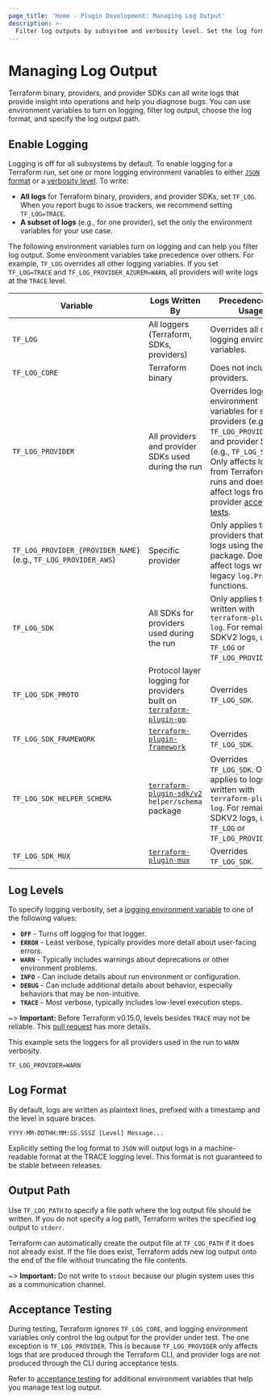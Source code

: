 ```yaml
---
page_title: 'Home - Plugin Development: Managing Log Output'
description: >-
  Filter log outputs by subsystem and verbosity level. Set the log format and output path.
---
```


# Managing Log Output

Terraform binary, providers, and provider SDKs can all write logs that provide insight into operations and help you diagnose bugs. You can use environment variables to turn on logging, filter log output, choose the log format, and specify the log output path.

## Enable Logging

Logging is off for all subsystems by default. To enable logging for a Terraform run, set one or more logging environment variables to either [`JSON` format](#log-format) or a [verbosity level](#log-levels). To write:

- **All logs** for Terraform binary, providers, and provider SDKs, set `TF_LOG`. When you report bugs to issue trackers, we recommend setting `TF_LOG=TRACE`.
- **A subset of logs** (e.g., for one provider), set the only the environment variables for your use case.

The following environment variables turn on logging and can help you filter log output. Some environment variables take precedence over others. For example, `TF_LOG` overrides all other logging variables. If you set `TF_LOG=TRACE` and `TF_LOG_PROVIDER_AZUREM=WARN`, all providers will write logs at the `TRACE` level.

| Variable | Logs Written By | Precedence and Usage |
| --------------|-------------|-------------|
| `TF_LOG` | All loggers (Terraform, SDKs, providers) | Overrides all other logging environment variables. |
| `TF_LOG_CORE` | Terraform binary | Does not include providers. |
| `TF_LOG_PROVIDER` | All providers and provider SDKs used during the run | Overrides logging environment variables for specific providers (e.g., `TF_LOG_PROVIDER_AWS`) and provider SDKs (e.g., `TF_LOG_SDK`). Only affects logs from Terraform CLI runs and does not affect logs from provider [acceptance tests](#testing). |
| `TF_LOG_PROVIDER_{PROVIDER_NAME}` (e.g., `TF_LOG_PROVIDER_AWS`)| Specific provider  | Only applies to providers that write logs using the `tflog` package. Does not affect logs written by legacy `log.Print*` functions. |
|`TF_LOG_SDK` | All SDKs for providers used during the run | Only applies to logs written with `terraform-plugin-log`. For remaining SDKV2 logs, use `TF_LOG` or `TF_LOG_PROVIDER`. |
| `TF_LOG_SDK_PROTO` | Protocol layer logging for providers built on [`terraform-plugin-go`](https://pkg.go.dev/github.com/hashicorp/terraform-plugin-go). | Overrides `TF_LOG_SDK`. |
| `TF_LOG_SDK_FRAMEWORK`| [`terraform-plugin-framework`](https://pkg.go.dev/github.com/hashicorp/terraform-plugin-sdk/v2/helper/schema) | Overrides `TF_LOG_SDK`. |
| `TF_LOG_SDK_HELPER_SCHEMA`| [`terraform-plugin-sdk/v2`](https://pkg.go.dev/github.com/hashicorp/terraform-plugin-sdk/v2/helper/schema) `helper/schema` package | Overrides `TF_LOG_SDK`. Only applies to logs written with `terraform-plugin-log`. For remaining SDKV2 logs, use `TF_LOG` or `TF_LOG_PROVIDER`. |
|`TF_LOG_SDK_MUX`| [`terraform-plugin-mux`](https://pkg.go.dev/github.com/hashicorp/terraform-plugin-mux)| Overrides `TF_LOG_SDK`.


## Log Levels

To specify logging verbosity, set a [logging environment variable](#enable-logging) to one of the following values:

- **`OFF`** - Turns off logging for that logger.
- **`ERROR`** - Least verbose, typically provides more detail about user-facing errors.
- **`WARN`** - Typically includes warnings about deprecations or other environment problems.
- **`INFO`** - Can include details about run environment or configuration.
- **`DEBUG`** - Can include additional details about behavior, especially behaviors that may be non-intuitive.
- **`TRACE`** - Most verbose, typically includes low-level execution steps.

~> **Important:** Before Terraform v0.15.0, levels besides `TRACE` may not be reliable. This [pull request](https://github.com/hashicorp/terraform/pull/26632) has more details.

This example sets the loggers for all providers used in the run to `WARN` verbosity.

```
TF_LOG_PROVIDER=WARN
```


## Log Format

By default, logs are written as plaintext lines, prefixed with a timestamp and the level in square braces.

```text
YYYY-MM-DDTHH:MM:SS.SSSZ [Level] Message...
```

Explicitly setting the log format to `JSON` will output logs in a machine-readable format at the TRACE logging level. This format is not guaranteed to be stable between releases.

## Output Path

Use `TF_LOG_PATH` to specify a file path where the log output file should be written. If you do not specify a log path, Terraform writes the specified log output to `stderr`.

Terraform can automatically create the output file at `TF_LOG_PATH` if it does not already exist. If the file does exist, Terraform adds new log output onto the end of the file without truncating the file contents.

~> **Important:** Do not write to `stdout` because our plugin system uses this as a communication channel.


## Acceptance Testing

During testing, Terraform ignores `TF_LOG_CORE`, and logging environment variables only control the log output for the provider under test. The one exception is `TF_LOG_PROVIDER`. This is because `TF_LOG_PROVIDER` only affects logs that are produced through the Terraform CLI, and provider logs are not produced through the CLI during acceptance tests.

Refer to [acceptance testing](/terraform/plugin/sdkv2/testing/acceptance-tests#environment-variables) for additional environment variables that help you manage test log output.
